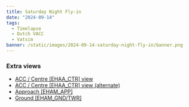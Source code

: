 ```yaml
---
title: Saturday Night Fly-in
date: "2024-09-14"
tags:
  - Timelapse
  - Dutch VACC
  - Vatsim
banner: /static/images/2024-09-14-saturday-night-fly-in/banner.png
---
```


<Youtube id="Jo9POp3ntlM" />

### Extra views

- [ACC / Centre [EHAA_CTR] view](https://youtu.be/GSRESpGCt6E)
- [ACC / Centre [EHAA_CTR] view (alternate)](https://youtu.be/P77sG25CYJ8)
- [Approach [EHAM_APP]](https://youtu.be/OMfypPBvngA)
- [Ground [EHAM_GND/TWR]](https://youtu.be/aNrBOXX1qwE)
